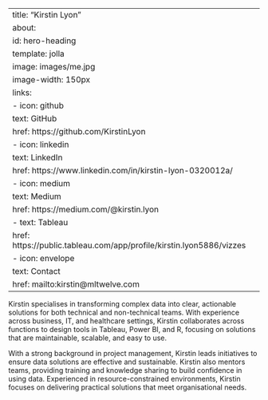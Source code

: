 
---
title: "Kirstin Lyon"
about:
  id: hero-heading
  template: jolla
  image: images/me.jpg
  image-width: 150px
  links:
    - icon: github
      text: GitHub
      href: https://github.com/KirstinLyon
    - icon: linkedin
      text: LinkedIn
      href: https://www.linkedin.com/in/kirstin-lyon-0320012a/
    - icon: medium
      text: Medium
      href: https://medium.com/@kirstin.lyon
    - text: Tableau
      href: https://public.tableau.com/app/profile/kirstin.lyon5886/vizzes
    - icon: envelope
      text: Contact
      href: mailto:kirstin@mltwelve.com
---

Kirstin specialises in transforming complex data into clear, actionable solutions for both technical and non-technical teams. With experience across business, IT, and healthcare settings, Kirstin collaborates across functions to design tools in Tableau, Power BI, and R, focusing on solutions that are maintainable, scalable, and easy to use.

With a strong background in project management, Kirstin leads initiatives to ensure data solutions are effective and sustainable. Kirstin also mentors teams, providing training and knowledge sharing to build confidence in using data. Experienced in resource-constrained environments, Kirstin focuses on delivering practical solutions that meet organisational needs.